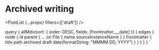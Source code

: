 


# Archived writing

<PostList {...props} filters={['draft']} />

  query {
    allMdx(sort: { order: DESC, fields: [frontmatter___date] }) {
      edges {
        node {
          id
          parent {
            ... on File {
              name
              sourceInstanceName
            }
          }
          frontmatter {
            title
            path
            archived
            draft
            date(formatString: "MMMM DD, YYYY")
          }
        }
      }
    }
  }
`
